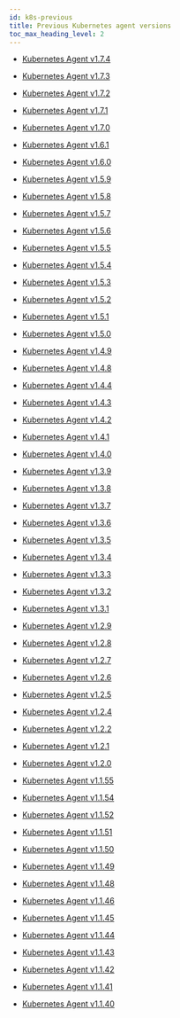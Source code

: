 ```yaml
---
id: k8s-previous
title: Previous Kubernetes agent versions
toc_max_heading_level: 2
---
```


- [Kubernetes Agent v1.7.4](k8s-1_7_4)

- [Kubernetes Agent v1.7.3](k8s-1_7_3)

- [Kubernetes Agent v1.7.2](k8s-1_7_2)

- [Kubernetes Agent v1.7.1](k8s-1_7_1)

- [Kubernetes Agent v1.7.0](k8s-1_7_0)

- [Kubernetes Agent v1.6.1](k8s-1_6_1)

- [Kubernetes Agent v1.6.0](k8s-1_6_0)

- [Kubernetes Agent v1.5.9](k8s-1_5_9)

- [Kubernetes Agent v1.5.8](k8s-1_5_8)

- [Kubernetes Agent v1.5.7](k8s-1_5_7)

- [Kubernetes Agent v1.5.6](k8s-1_5_6)

- [Kubernetes Agent v1.5.5](k8s-1_5_5)

- [Kubernetes Agent v1.5.4](k8s-1_5_4)

- [Kubernetes Agent v1.5.3](k8s-1_5_3)

- [Kubernetes Agent v1.5.2](k8s-1_5_2)

- [Kubernetes Agent v1.5.1](k8s-1_5_1)

- [Kubernetes Agent v1.5.0](k8s-1_5_0)

- [Kubernetes Agent v1.4.9](k8s-1_4_9)

- [Kubernetes Agent v1.4.8](k8s-1_4_8)

- [Kubernetes Agent v1.4.4](k8s-1_4_4)

- [Kubernetes Agent v1.4.3](k8s-1_4_3)

- [Kubernetes Agent v1.4.2](k8s-1_4_2)

- [Kubernetes Agent v1.4.1](k8s-1_4_1)

- [Kubernetes Agent v1.4.0](k8s-1_4_0)

- [Kubernetes Agent v1.3.9](k8s-1_3_9)

- [Kubernetes Agent v1.3.8](k8s-1_3_8)

- [Kubernetes Agent v1.3.7](k8s-1_3_7)

- [Kubernetes Agent v1.3.6](k8s-1_3_6)

- [Kubernetes Agent v1.3.5](k8s-1_3_5)

- [Kubernetes Agent v1.3.4](k8s-1_3_4)

- [Kubernetes Agent v1.3.3](k8s-1_3_3)

- [Kubernetes Agent v1.3.2](k8s-1_3_2)

- [Kubernetes Agent v1.3.1](k8s-1_3_1)

- [Kubernetes Agent v1.2.9](k8s-1_2_9)

- [Kubernetes Agent v1.2.8](k8s-1_2_8)

- [Kubernetes Agent v1.2.7](k8s-1_2_7)

- [Kubernetes Agent v1.2.6](k8s-1_2_6)

- [Kubernetes Agent v1.2.5](k8s-1_2_5)

- [Kubernetes Agent v1.2.4](k8s-1_2_4)

- [Kubernetes Agent v1.2.2](k8s-1_2_2)

- [Kubernetes Agent v1.2.1](k8s-1_2_1)

- [Kubernetes Agent v1.2.0](k8s-1_2_0)

- [Kubernetes Agent v1.1.55](k8s-1_1_55)

- [Kubernetes Agent v1.1.54](k8s-1_1_54)

- [Kubernetes Agent v1.1.52](k8s-1_1_52)

- [Kubernetes Agent v1.1.51](k8s-1_1_51)

- [Kubernetes Agent v1.1.50](k8s-1_1_50)

- [Kubernetes Agent v1.1.49](k8s-1_1_49)

- [Kubernetes Agent v1.1.48](k8s-1_1_48)

- [Kubernetes Agent v1.1.46](k8s-1_1_46)

- [Kubernetes Agent v1.1.45](k8s-1_1_45)

- [Kubernetes Agent v1.1.44](k8s-1_1_44)

- [Kubernetes Agent v1.1.43](k8s-1_1_43)

- [Kubernetes Agent v1.1.42](k8s-1_1_42)

- [Kubernetes Agent v1.1.41](k8s-1_1_41)

- [Kubernetes Agent v1.1.40](k8s-1_1_40)
